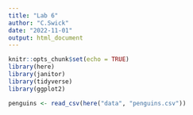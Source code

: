 ```yaml
---
title: "Lab 6"
author: "C.Swick"
date: "2022-11-01"
output: html_document
---
```


```r
knitr::opts_chunk$set(echo = TRUE)
library(here)
library(janitor)
library(tidyverse)
library(ggplot2)
```


```r
penguins <- read_csv(here("data", "penguins.csv"))
```


















